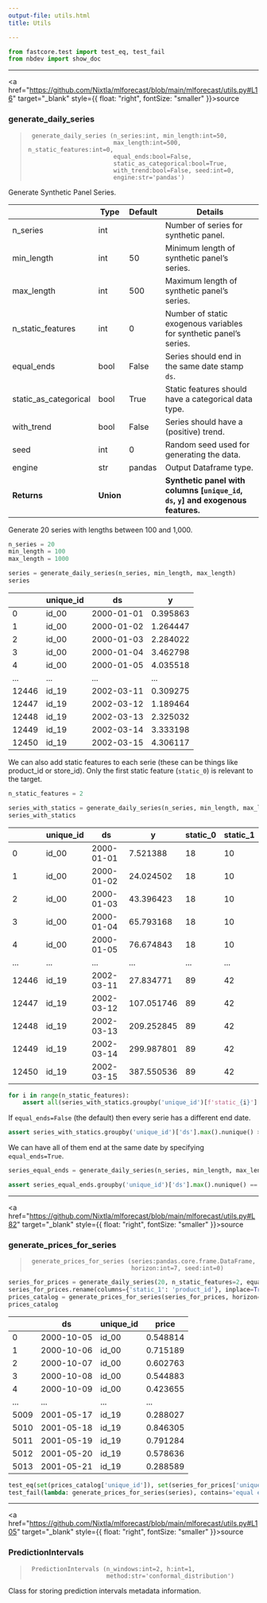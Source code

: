 ```yaml
---
output-file: utils.html
title: Utils

---
```


```python
from fastcore.test import test_eq, test_fail
from nbdev import show_doc
```

------------------------------------------------------------------------

<a
href="https://github.com/Nixtla/mlforecast/blob/main/mlforecast/utils.py#L16"
target="_blank" style={{ float: "right", fontSize: "smaller" }}>source</a>

### generate_daily_series

> ``` text
>  generate_daily_series (n_series:int, min_length:int=50,
>                         max_length:int=500, n_static_features:int=0,
>                         equal_ends:bool=False,
>                         static_as_categorical:bool=True,
>                         with_trend:bool=False, seed:int=0,
>                         engine:str='pandas')
> ```

Generate Synthetic Panel Series.

|                       | **Type**  | **Default** | **Details**                                                                         |
|------|------------------|-------------------------|-------------------------|
| n_series              | int       |             | Number of series for synthetic panel.                                               |
| min_length            | int       | 50          | Minimum length of synthetic panel’s series.                                         |
| max_length            | int       | 500         | Maximum length of synthetic panel’s series.                                         |
| n_static_features     | int       | 0           | Number of static exogenous variables for synthetic panel’s series.                  |
| equal_ends            | bool      | False       | Series should end in the same date stamp `ds`.                                      |
| static_as_categorical | bool      | True        | Static features should have a categorical data type.                                |
| with_trend            | bool      | False       | Series should have a (positive) trend.                                              |
| seed                  | int       | 0           | Random seed used for generating the data.                                           |
| engine                | str       | pandas      | Output Dataframe type.                                                              |
| **Returns**           | **Union** |             | **Synthetic panel with columns \[`unique_id`, `ds`, `y`\] and exogenous features.** |

Generate 20 series with lengths between 100 and 1,000.

```python
n_series = 20
min_length = 100
max_length = 1000

series = generate_daily_series(n_series, min_length, max_length)
series
```

|       | unique_id | ds         | y        |
|-------|-----------|------------|----------|
| 0     | id_00     | 2000-01-01 | 0.395863 |
| 1     | id_00     | 2000-01-02 | 1.264447 |
| 2     | id_00     | 2000-01-03 | 2.284022 |
| 3     | id_00     | 2000-01-04 | 3.462798 |
| 4     | id_00     | 2000-01-05 | 4.035518 |
| ...   | ...       | ...        | ...      |
| 12446 | id_19     | 2002-03-11 | 0.309275 |
| 12447 | id_19     | 2002-03-12 | 1.189464 |
| 12448 | id_19     | 2002-03-13 | 2.325032 |
| 12449 | id_19     | 2002-03-14 | 3.333198 |
| 12450 | id_19     | 2002-03-15 | 4.306117 |

We can also add static features to each serie (these can be things like
product_id or store_id). Only the first static feature (`static_0`) is
relevant to the target.

```python
n_static_features = 2

series_with_statics = generate_daily_series(n_series, min_length, max_length, n_static_features)
series_with_statics
```

|       | unique_id | ds         | y          | static_0 | static_1 |
|-------|-----------|------------|------------|----------|----------|
| 0     | id_00     | 2000-01-01 | 7.521388   | 18       | 10       |
| 1     | id_00     | 2000-01-02 | 24.024502  | 18       | 10       |
| 2     | id_00     | 2000-01-03 | 43.396423  | 18       | 10       |
| 3     | id_00     | 2000-01-04 | 65.793168  | 18       | 10       |
| 4     | id_00     | 2000-01-05 | 76.674843  | 18       | 10       |
| ...   | ...       | ...        | ...        | ...      | ...      |
| 12446 | id_19     | 2002-03-11 | 27.834771  | 89       | 42       |
| 12447 | id_19     | 2002-03-12 | 107.051746 | 89       | 42       |
| 12448 | id_19     | 2002-03-13 | 209.252845 | 89       | 42       |
| 12449 | id_19     | 2002-03-14 | 299.987801 | 89       | 42       |
| 12450 | id_19     | 2002-03-15 | 387.550536 | 89       | 42       |

```python
for i in range(n_static_features):
    assert all(series_with_statics.groupby('unique_id')[f'static_{i}'].nunique() == 1)
```

If `equal_ends=False` (the default) then every serie has a different end
date.

```python
assert series_with_statics.groupby('unique_id')['ds'].max().nunique() > 1
```

We can have all of them end at the same date by specifying
`equal_ends=True`.

```python
series_equal_ends = generate_daily_series(n_series, min_length, max_length, equal_ends=True)

assert series_equal_ends.groupby('unique_id')['ds'].max().nunique() == 1
```

------------------------------------------------------------------------

<a
href="https://github.com/Nixtla/mlforecast/blob/main/mlforecast/utils.py#L82"
target="_blank" style={{ float: "right", fontSize: "smaller" }}>source</a>

### generate_prices_for_series

> ``` text
>  generate_prices_for_series (series:pandas.core.frame.DataFrame,
>                              horizon:int=7, seed:int=0)
> ```

```python
series_for_prices = generate_daily_series(20, n_static_features=2, equal_ends=True)
series_for_prices.rename(columns={'static_1': 'product_id'}, inplace=True)
prices_catalog = generate_prices_for_series(series_for_prices, horizon=7)
prices_catalog
```

|      | ds         | unique_id | price    |
|------|------------|-----------|----------|
| 0    | 2000-10-05 | id_00     | 0.548814 |
| 1    | 2000-10-06 | id_00     | 0.715189 |
| 2    | 2000-10-07 | id_00     | 0.602763 |
| 3    | 2000-10-08 | id_00     | 0.544883 |
| 4    | 2000-10-09 | id_00     | 0.423655 |
| ...  | ...        | ...       | ...      |
| 5009 | 2001-05-17 | id_19     | 0.288027 |
| 5010 | 2001-05-18 | id_19     | 0.846305 |
| 5011 | 2001-05-19 | id_19     | 0.791284 |
| 5012 | 2001-05-20 | id_19     | 0.578636 |
| 5013 | 2001-05-21 | id_19     | 0.288589 |

```python
test_eq(set(prices_catalog['unique_id']), set(series_for_prices['unique_id']))
test_fail(lambda: generate_prices_for_series(series), contains='equal ends')
```

------------------------------------------------------------------------

<a
href="https://github.com/Nixtla/mlforecast/blob/main/mlforecast/utils.py#L105"
target="_blank" style={{ float: "right", fontSize: "smaller" }}>source</a>

### PredictionIntervals

> ``` text
>  PredictionIntervals (n_windows:int=2, h:int=1,
>                       method:str='conformal_distribution')
> ```

Class for storing prediction intervals metadata information.

